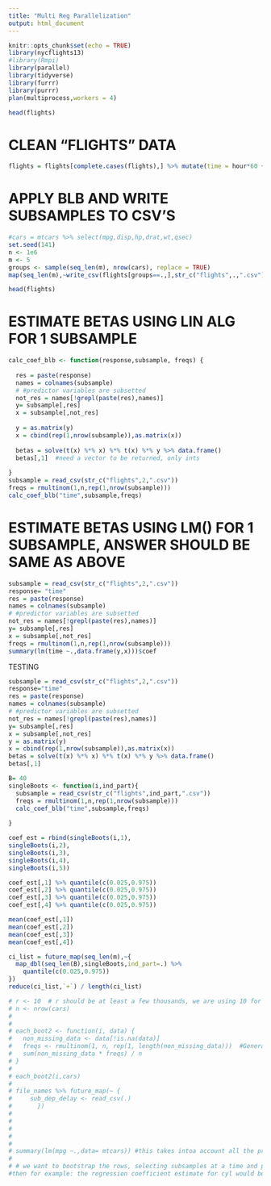 ```yaml
---
title: "Multi Reg Parallelization"
output: html_document
---
```


```r
knitr::opts_chunk$set(echo = TRUE)
library(nycflights13)
#library(Rmpi)
library(parallel)
library(tidyverse)
library(furrr)
library(purrr)
plan(multiprocess,workers = 4)
```

```r
head(flights)
```

# CLEAN "FLIGHTS" DATA
```r
flights = flights[complete.cases(flights),] %>% mutate(time = hour*60 + minute) %>% select(dep_delay,arr_delay,distance,time)
```

# APPLY BLB AND WRITE SUBSAMPLES TO CSV'S
```r
#cars = mtcars %>% select(mpg,disp,hp,drat,wt,qsec)
set.seed(141)
n <- 1e6
m <- 5
groups <- sample(seq_len(m), nrow(cars), replace = TRUE)
map(seq_len(m),~write_csv(flights[groups==.,],str_c("flights",.,".csv")))
```


```r
head(flights)
```

# ESTIMATE BETAS USING LIN ALG FOR 1 SUBSAMPLE
```r
calc_coef_blb <- function(response,subsample, freqs) {
  
  res = paste(response)
  names = colnames(subsample)
  # #predictor variables are subsetted
  not_res = names[!grepl(paste(res),names)]
  y= subsample[,res]
  x = subsample[,not_res]
  
  y = as.matrix(y)
  x = cbind(rep(1,nrow(subsample)),as.matrix(x)) 
  
  betas = solve(t(x) %*% x) %*% t(x) %*% y %>% data.frame() 
  betas[,1]  #need a vector to be returned, only ints
  
}
subsample = read_csv(str_c("flights",2,".csv"))
freqs = rmultinom(1,n,rep(1,nrow(subsample)))
calc_coef_blb("time",subsample,freqs)
```

# ESTIMATE BETAS USING LM() FOR 1 SUBSAMPLE, ANSWER SHOULD BE SAME AS ABOVE

```r
subsample = read_csv(str_c("flights",2,".csv"))
response= "time"
res = paste(response)
names = colnames(subsample)
# #predictor variables are subsetted
not_res = names[!grepl(paste(res),names)]
y= subsample[,res]
x = subsample[,not_res]
freqs = rmultinom(1,n,rep(1,nrow(subsample)))
summary(lm(time ~.,data.frame(y,x)))$coef
```
#################################### TESTING ############################################################

```r
subsample = read_csv(str_c("flights",2,".csv"))
response="time"
res = paste(response)
names = colnames(subsample)
# #predictor variables are subsetted
not_res = names[!grepl(paste(res),names)]
y= subsample[,res]
x = subsample[,not_res]
y = as.matrix(y)
x = cbind(rep(1,nrow(subsample)),as.matrix(x)) 
betas = solve(t(x) %*% x) %*% t(x) %*% y %>% data.frame() 
betas[,1] 
```


```r
B= 40
singleBoots <- function(i,ind_part){
  subsample = read_csv(str_c("flights",ind_part,".csv"))
  freqs = rmultinom(1,n,rep(1,nrow(subsample)))
  calc_coef_blb("time",subsample,freqs)
  
}
```

```r
coef_est = rbind(singleBoots(i,1),
singleBoots(i,2),
singleBoots(i,3),
singleBoots(i,4),
singleBoots(i,5)) 

coef_est[,1] %>% quantile(c(0.025,0.975))
coef_est[,2] %>% quantile(c(0.025,0.975))
coef_est[,3] %>% quantile(c(0.025,0.975))
coef_est[,4] %>% quantile(c(0.025,0.975))

mean(coef_est[,1])
mean(coef_est[,2])
mean(coef_est[,3])
mean(coef_est[,4])
```



```r
ci_list = future_map(seq_len(m),~{
  map_dbl(seq_len(B),singleBoots,ind_part=.) %>% 
    quantile(c(0.025,0.975))
})
reduce(ci_list,`+`) / length(ci_list)
```












```r
# r <- 10  # r should be at least a few thousands, we are using 10 for demo
# n <- nrow(cars)
# 
# 
# each_boot2 <- function(i, data) {
#   non_missing_data <- data[!is.na(data)]
#   freqs <- rmultinom(1, n, rep(1, length(non_missing_data)))  #Generate multinomially distributed random number vectors and compute multinomial probabilities.
#   sum(non_missing_data * freqs) / n
# }
# 
# each_boot2(i,cars)
# 
# file_names %>% future_map(~ {
#     sub_dep_delay <- read_csv(.)
#       })
# 
# 
# 
# 
# 
# summary(lm(mpg ~.,data= mtcars)) #this takes intoa account all the predictor variables and its rows
# 
# # we want to bootstrap the rows, selecting subsamples at a time and pass them into the above multiple linear model
#then for example: the regression coefficient estimate for cyl would be: -0.11144 +/- ....
```